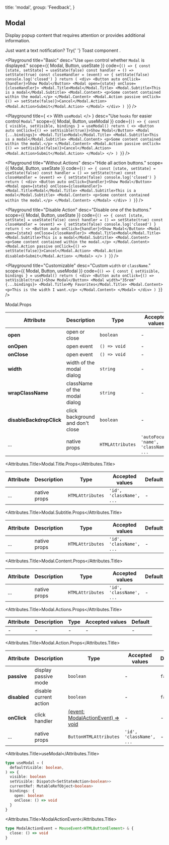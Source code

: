 
  title: 'modal',
  group: 'Feedback',
}

## Modal

Display popup content that requires attention or provides additional information.

<Note>
  Just want a text notification? Try{' '}
  <NextLink href="/en-us/components/toast">
    <Link>Toast component</Link>
  </NextLink>
  .
</Note>

<Playground
  title="Basic"
  desc="Use `open` control whether `Modal` is displayed."
  scope={{ Modal, Button, useState }}
  code={`
() => {
  const [state, setState] = useState(false)
  const handler = () => setState(true)
  const closeHandler = (event) => {
    setState(false)
    console.log('closed')
  }
  return (
    <div>
      <Button auto onClick={handler}>Show Modal</Button>
      <Modal open={state} onClose={closeHandler}>
        <Modal.Title>Modal</Modal.Title>
        <Modal.Subtitle>This is a modal</Modal.Subtitle>
        <Modal.Content>
          <p>Some content contained within the modal.</p>
        </Modal.Content>
        <Modal.Action passive onClick={() => setState(false)}>Cancel</Modal.Action>
        <Modal.Action>Submit</Modal.Action>
      </Modal>
    </div>
  )
}
`}
/>

<Playground
  title={
    <>
      With <Code>useModal</Code>
    </>
  }
  desc="Use `hooks` for easier control `Modal`."
  scope={{ Modal, Button, useModal }}
  code={`
() => {
  const { visible, setVisible, bindings } = useModal()
  return (
    <>
      <Button auto onClick={() => setVisible(true)}>Show Modal</Button>
      <Modal {...bindings}>
        <Modal.Title>Modal</Modal.Title>
        <Modal.Subtitle>This is a modal</Modal.Subtitle>
        <Modal.Content>
          <p>Some content contained within the modal.</p>
        </Modal.Content>
        <Modal.Action passive onClick={() => setVisible(false)}>Cancel</Modal.Action>
        <Modal.Action>Submit</Modal.Action>
      </Modal>
    </>
  )
}
`}
/>

<Playground
  title="Without Actions"
  desc="Hide all action buttons."
  scope={{ Modal, Button, useState }}
  code={`
() => {
  const [state, setState] = useState(false)
  const handler = () => setState(true)
  const closeHandler = (event) => {
    setState(false)
    console.log('closed')
  }
  return (
    <div>
      <Button auto onClick={handler}>Show Modal</Button>
      <Modal open={state} onClose={closeHandler}>
        <Modal.Title>Modal</Modal.Title>
        <Modal.Subtitle>This is a modal</Modal.Subtitle>
        <Modal.Content>
          <p>Some content contained within the modal.</p>
        </Modal.Content>
      </Modal>
    </div>
  )
}
`}
/>

<Playground
  title="Disable Action"
  desc="Disable one of the buttons."
  scope={{ Modal, Button, useState }}
  code={`
() => {
  const [state, setState] = useState(false)
  const handler = () => setState(true)
  const closeHandler = (event) => {
    setState(false)
    console.log('closed')
  }
  return (
    <>
      <Button auto onClick={handler}>Show Modal</Button>
      <Modal open={state} onClose={closeHandler}>
        <Modal.Title>Modal</Modal.Title>
        <Modal.Subtitle>This is a modal</Modal.Subtitle>
        <Modal.Content>
          <p>Some content contained within the modal.</p>
        </Modal.Content>
        <Modal.Action passive onClick={() => setState(false)}>Cancel</Modal.Action>
        <Modal.Action disabled>Submit</Modal.Action>
      </Modal>
    </>
  )
}
`}
/>

<Playground
  title="Customizable"
  desc="Custom `width` or `className`."
  scope={{ Modal, Button, useModal }}
  code={`
() => {
  const { setVisible, bindings } = useModal()
  return (
    <div>
      <Button auto onClick={() => setVisible(true)}>Show Modal</Button>
      <Modal width="35rem" {...bindings}>
        <Modal.Title>My Favorites</Modal.Title>
        <Modal.Content>
          <p>This is the width I want.</p>
        </Modal.Content>
      </Modal>
    </div>
  )
}
`}
/>

<Attributes edit="/pages/en-us/components/modal.mdx">
<Attributes.Title>Modal.Props</Attributes.Title>

| Attribute                | Description                      | Type             | Accepted values                         | Default |
| ------------------------ | -------------------------------- | ---------------- | --------------------------------------- | ------- |
| **open**                 | open or close                    | `boolean`        | -                                       | `false` |
| **onOpen**               | open event                       | `() => void`     | -                                       | -       |
| **onClose**              | open event                       | `() => void`     | -                                       | -       |
| **width**                | width of the modal dialog        | `string`         | -                                       | `26rem` |
| **wrapClassName**        | className of the modal dialog    | `string`         | -                                       | -       |
| **disableBackdropClick** | click background and don't close | `boolean`        | -                                       | `false` |
| ...                      | native props                     | `HTMLAttributes` | `'autoFocus', 'name', 'className', ...` | -       |

<Attributes.Title>Modal.Title.Props</Attributes.Title>

| Attribute | Description  | Type             | Accepted values          | Default |
| --------- | ------------ | ---------------- | ------------------------ | ------- |
| ...       | native props | `HTMLAttributes` | `'id', 'className', ...` | -       |

<Attributes.Title>Modal.Subtitle.Props</Attributes.Title>

| Attribute | Description  | Type             | Accepted values          | Default |
| --------- | ------------ | ---------------- | ------------------------ | ------- |
| ...       | native props | `HTMLAttributes` | `'id', 'className', ...` | -       |

<Attributes.Title>Modal.Content.Props</Attributes.Title>

| Attribute | Description  | Type             | Accepted values          | Default |
| --------- | ------------ | ---------------- | ------------------------ | ------- |
| ...       | native props | `HTMLAttributes` | `'id', 'className', ...` | -       |

<Attributes.Title>Modal.Actions.Props</Attributes.Title>

| Attribute | Description | Type | Accepted values | Default |
| --------- | ----------- | ---- | --------------- | ------- |
| -         | -           | -    | -               | -       |

<Attributes.Title>Modal.Action.Props</Attributes.Title>

| Attribute    | Description            | Type                                                   | Accepted values          | Default |
| ------------ | ---------------------- | ------------------------------------------------------ | ------------------------ | ------- |
| **passive**  | display passive mode   | `boolean`                                              | -                        | `false` |
| **disabled** | disable current action | `boolean`                                              | -                        | `false` |
| **onClick**  | click handler          | [(event: ModalActionEvent) => void](#modalactionevent) | -                        | -       |
| ...          | native props           | `ButtonHTMLAttributes`                                 | `'id', 'className', ...` | -       |

<Attributes.Title>useModal</Attributes.Title>

```ts
type useModal = (
  defaultVisible: boolean,
) => {
  visible: boolean
  setVisible: Dispatch<SetStateAction<boolean>>
  currentRef: MutableRefObject<boolean>
  bindings: {
    open: boolean
    onClose: () => void
  }
}
```

<Attributes.Title>ModalActionEvent</Attributes.Title>

```ts
type ModalActionEvent = MouseEvent<HTMLButtonElement> & {
  close: () => void
}
```

</Attributes>

